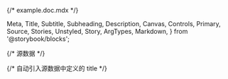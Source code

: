 {/* example.doc.mdx */}

  Meta,
  Title,
  Subtitle,
  Subheading,
  Description,
  Canvas,
  Controls,
  Primary,
  Source,
  Stories,
  Unstyled,
  Story,
  ArgTypes,
  Markdown,
} from '@storybook/blocks';


{/* 源数据 */}

<Meta of={ExampleStories} />

{/* 自动引入源数据中定义的 title */}

<Title />

{/* 子标题 */}

<Subtitle>Sub Title</Subtitle>

{/* 自动引入源数据中的 文档注释 */}

<Description />

{/* 自动引入源数据中 默认第一个 Story 作为主 Story */}

<Primary />

{/* 自动引入源数据中 控制器 */}

<Controls exclude={[]} />

{/* 自动引入源数据 所有定义的 Story */}

<Stories />

{/* 自动引入源数据中 类型( 对比 Controls 没有 默认值列 ) */}

<ArgTypes include={['string', 'number', 'boolean']} />

{/* 自定义 锚点副段落标题 */}

<Subheading>Default Example</Subheading>

{/* 自定义 Canvas 画布( 放大/缩小/锚点标题等功能 )包裹 Story */}

<Canvas of={ExampleStories.DefaultExample} />

{/* 自定义 锚点副段落标题 */}

<Subheading>Another Example</Subheading>

{/* 自定义 源码展示 */}

<Source />

{/* 自定义 Story( 选用 Canvas ) */}

<Story of={ExampleStories.AnotherExample} />

{/* 自定义 markdown 语法 */}

<Markdown>
  {`
    # Header
  `}
</Markdown>

{/* 自定义 无样式文本 */}

<Unstyled>
  Lorem ipsum dolor sit amet, consectetur adipisicing elit. Aperiam asperiores autem exercitationem
  facilis fuga fugiat ipsam labore laudantium nemo nobis odit placeat provident similique ullam unde
  ut vel veritatis, voluptatum?
</Unstyled>

{/* 自定义 css 样式 */}

<style>
  {`

  `}
</style>

